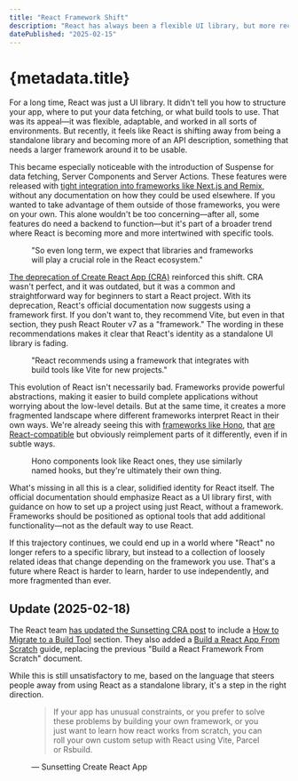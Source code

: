 ```yaml
---
title: "React Framework Shift"
description: "React has always been a flexible UI library, but more recent changes suggest it's becoming reliant on full frameworks."
datePublished: "2025-02-15"
---
```




# {metadata.title}

For a long time, React was just a UI library. It didn't tell you how to structure your app, where to put your data fetching, or what build tools to use. That was its appeal—it was flexible, adaptable, and worked in all sorts of environments. But recently, it feels like React is shifting away from being a standalone library and becoming more of an API description, something that needs a larger framework around it to be usable.

This became especially noticeable with the introduction of Suspense for data fetching, Server Components and Server Actions. These features were released with [tight integration into frameworks like Next.js and Remix](https://react.dev/blog/2022/03/29/react-v18#suspense-in-data-frameworks), without any documentation on how they could be used elsewhere. If you wanted to take advantage of them outside of those frameworks, you were on your own. This alone wouldn't be too concerning—after all, some features do need a backend to function—but it's part of a broader trend where React is becoming more and more intertwined with specific tools.

<Figure
  src={rscBundlerImg}
  alt="A screenshot from React 18 release notes, saying 'So even long term, we expect that libraries and frameworks will play a crucial role in the React ecosystem.'"
>
  "So even long term, we expect that libraries and frameworks will play a
  crucial role in the React ecosystem."
</Figure>

[The deprecation of Create React App (CRA)](https://react.dev/blog/2025/02/14/sunsetting-create-react-app) reinforced this shift. CRA wasn't perfect, and it was outdated, but it was a common and straightforward way for beginners to start a React project. With its deprecation, React's official documentation now suggests using a framework first. If you don't want to, they recommend Vite, but even in that section, they push React Router v7 as a "framework." The wording in these recommendations makes it clear that React's identity as a standalone UI library is fading.

<Figure
  src={viteImg}
  alt="A screenshot from blog post about deprecating CRA, saying 'Do you recommend Vite? 'React Router v7 is a Vite based framework which allows you to use Vite’s fast development server and build tooling with a framework that provides routing and data fetching. Just like the other frameworks we recommend, you can build a SPA with React Router v7."
>
  "React recommends using a framework that integrates with build tools like Vite
  for new projects."
</Figure>

This evolution of React isn't necessarily bad. Frameworks provide powerful abstractions, making it easier to build complete applications without worrying about the low-level details. But at the same time, it creates a more fragmented landscape where different frameworks interpret React in their own ways. We're already seeing this with [frameworks like Hono](https://hono.dev/), that [are React-compatible](https://hono.dev/docs/guides/jsx-dom#hooks-compatible-with-react) but obviously reimplement parts of it differently, even if in subtle ways.

<Figure
  src={honoImg}
  alt="A screenshot of Hono's documentation, showing a component that uses useState, but doesn't import React. It imports hono/jsx instead."
>
  Hono components look like React ones, they use similarly named hooks, but
  they're ultimately their own thing.
</Figure>

What's missing in all this is a clear, solidified identity for React itself. The official documentation should emphasize React as a UI library first, with guidance on how to set up a project using just React, without a framework. Frameworks should be positioned as optional tools that add additional functionality—not as the default way to use React.

If this trajectory continues, we could end up in a world where "React" no longer refers to a specific library, but instead to a collection of loosely related ideas that change depending on the framework you use. That's a future where React is harder to learn, harder to use independently, and more fragmented than ever.

## Update (2025-02-18)

The React team [has updated the Sunsetting CRA post](https://github.com/reactjs/react.dev/pull/7624) to include a [How to Migrate to a Build Tool](https://react.dev/blog/2025/02/14/sunsetting-create-react-app#how-to-migrate-to-a-build-tool) section. They also added a [Build a React App From Scratch](https://react.dev/learn/build-a-react-app-from-scratch) guide, replacing the previous "Build a React Framework From Scratch" document.

While this is still unsatisfactory to me, based on the language that steers people away from using React as a standalone library, it's a step in the right direction.

<figure>
  <blockquote>
    If your app has unusual constraints, or you prefer to solve these problems
    by building your own framework, or you just want to learn how react works
    from scratch, you can roll your own custom setup with React using Vite,
    Parcel or Rsbuild.
  </blockquote>
  <figcaption>— Sunsetting Create React App</figcaption>
</figure>

<DatePublished dateTime={metadata.datePublished} />
